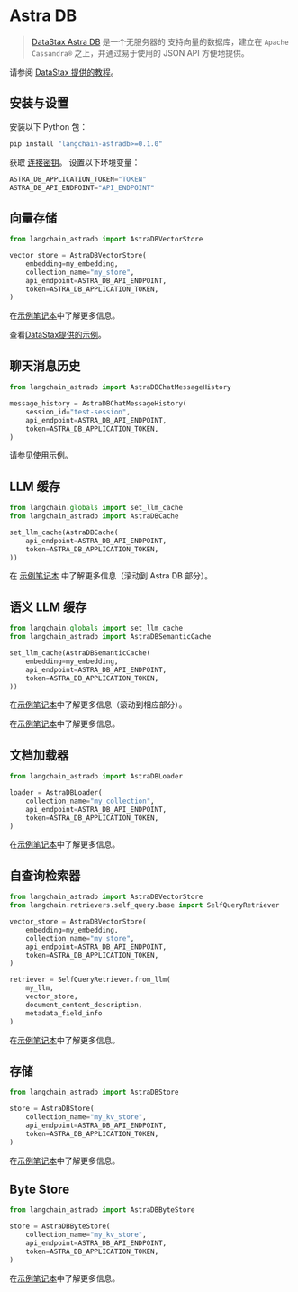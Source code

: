 # Astra DB

> [DataStax Astra DB](https://docs.datastax.com/en/astra/home/astra.html) 是一个无服务器的 
> 支持向量的数据库，建立在 `Apache Cassandra®` 之上，并通过易于使用的 JSON API 方便地提供。

请参阅 [DataStax 提供的教程](https://docs.datastax.com/en/astra/astra-db-vector/tutorials/chatbot.html)。

## 安装与设置

安装以下 Python 包：
```bash
pip install "langchain-astradb>=0.1.0"
```

获取 [连接密钥](https://docs.datastax.com/en/astra/astra-db-vector/get-started/quickstart.html)。
设置以下环境变量：

```python
ASTRA_DB_APPLICATION_TOKEN="TOKEN"
ASTRA_DB_API_ENDPOINT="API_ENDPOINT"
```

## 向量存储

```python
from langchain_astradb import AstraDBVectorStore

vector_store = AstraDBVectorStore(
    embedding=my_embedding,
    collection_name="my_store",
    api_endpoint=ASTRA_DB_API_ENDPOINT,
    token=ASTRA_DB_APPLICATION_TOKEN,
)
```

在[示例笔记本](/docs/integrations/vectorstores/astradb)中了解更多信息。

查看[DataStax提供的示例](https://docs.datastax.com/en/astra/astra-db-vector/integrations/langchain.html)。

## 聊天消息历史

```python
from langchain_astradb import AstraDBChatMessageHistory

message_history = AstraDBChatMessageHistory(
    session_id="test-session",
    api_endpoint=ASTRA_DB_API_ENDPOINT,
    token=ASTRA_DB_APPLICATION_TOKEN,
)
```

请参见[使用示例](/docs/integrations/memory/astradb_chat_message_history#example)。

## LLM 缓存

```python
from langchain.globals import set_llm_cache
from langchain_astradb import AstraDBCache

set_llm_cache(AstraDBCache(
    api_endpoint=ASTRA_DB_API_ENDPOINT,
    token=ASTRA_DB_APPLICATION_TOKEN,
))
```

在 [示例笔记本](/docs/integrations/llm_caching#astra-db-caches) 中了解更多信息（滚动到 Astra DB 部分）。

## 语义 LLM 缓存

```python
from langchain.globals import set_llm_cache
from langchain_astradb import AstraDBSemanticCache

set_llm_cache(AstraDBSemanticCache(
    embedding=my_embedding,
    api_endpoint=ASTRA_DB_API_ENDPOINT,
    token=ASTRA_DB_APPLICATION_TOKEN,
))
```

在[示例笔记本](/docs/integrations/llm_caching#astra-db-caches)中了解更多信息（滚动到相应部分）。

在[示例笔记本](/docs/integrations/memory/astradb_chat_message_history)中了解更多信息。

## 文档加载器

```python
from langchain_astradb import AstraDBLoader

loader = AstraDBLoader(
    collection_name="my_collection",
    api_endpoint=ASTRA_DB_API_ENDPOINT,
    token=ASTRA_DB_APPLICATION_TOKEN,
)
```

在[示例笔记本](/docs/integrations/document_loaders/astradb)中了解更多信息。

## 自查询检索器

```python
from langchain_astradb import AstraDBVectorStore
from langchain.retrievers.self_query.base import SelfQueryRetriever

vector_store = AstraDBVectorStore(
    embedding=my_embedding,
    collection_name="my_store",
    api_endpoint=ASTRA_DB_API_ENDPOINT,
    token=ASTRA_DB_APPLICATION_TOKEN,
)

retriever = SelfQueryRetriever.from_llm(
    my_llm,
    vector_store,
    document_content_description,
    metadata_field_info
)
```

在[示例笔记本](/docs/integrations/retrievers/self_query/astradb)中了解更多信息。

## 存储

```python
from langchain_astradb import AstraDBStore

store = AstraDBStore(
    collection_name="my_kv_store",
    api_endpoint=ASTRA_DB_API_ENDPOINT,
    token=ASTRA_DB_APPLICATION_TOKEN,
)
```

在[示例笔记本](/docs/integrations/stores/astradb#astradbstore)中了解更多信息。

## Byte Store

```python
from langchain_astradb import AstraDBByteStore

store = AstraDBByteStore(
    collection_name="my_kv_store",
    api_endpoint=ASTRA_DB_API_ENDPOINT,
    token=ASTRA_DB_APPLICATION_TOKEN,
)
```

在[示例笔记本](/docs/integrations/stores/astradb#astradbbytestore)中了解更多信息。